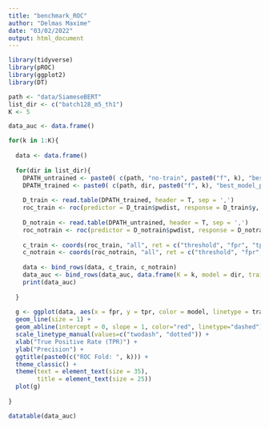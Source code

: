 ```yaml
---
title: "benchmark_ROC"
author: "Delmas Maxime"
date: "03/02/2022"
output: html_document
---
```

```r
library(tidyverse)
library(pROC)
library(ggplot2)
library(DT)
```


```r

path <- "data/SiameseBERT"
list_dir <- c("batch128_m5_th1")
K <- 5

data_auc <- data.frame()

for(k in 1:K){
  
  data <- data.frame()
  
  for(dir in list_dir){
    DPATH_untrained <- paste0( c(path, "no-train", paste0("f", k), "best_model_predictions.csv"), collapse = '/' )
    DPATH_trained <- paste0( c(path, dir, paste0("f", k), "best_model_predictions.csv"), collapse = '/' )
    
    D_train <- read.table(DPATH_trained, header = T, sep = ',')
    roc_train <- roc(predictor = D_train$pwdist, response = D_train$y, levels = c('0', '1'), direction = '>')
    
    D_notrain <- read.table(DPATH_untrained, header = T, sep = ',')
    roc_notrain <- roc(predictor = D_notrain$pwdist, response = D_notrain$y, levels = c('0', '1'), direction = '>')
    
    c_train <- coords(roc_train, "all", ret = c("threshold", "fpr", "tpr")) %>% mutate(model = dir, trained = TRUE)
    c_notrain <- coords(roc_notrain, "all", ret = c("threshold", "fpr", "tpr")) %>% mutate(model = dir, trained = FALSE)
    
    data <- bind_rows(data, c_train, c_notrain)
    data_auc <- bind_rows(data_auc, data.frame(K = k, model = dir, train = c(TRUE, FALSE), AUC = c(auc(roc_train), auc(roc_notrain))))
    print(data_auc)
    
  }
  
  g <- ggplot(data, aes(x = fpr, y = tpr, color = model, linetype = trained)) + 
  geom_line(size = 1) + 
  geom_abline(intercept = 0, slope = 1, color="red", linetype="dashed") +
  scale_linetype_manual(values=c("twodash", "dotted")) +
  xlab("True Positive Rate (TPR)") + 
  ylab("Precision") + 
  ggtitle(paste0(c("ROC Fold: ", k))) + 
  theme_classic() +
  theme(text = element_text(size = 35), 
        title = element_text(size = 25))
  plot(g)
  
}

datatable(data_auc)
```


